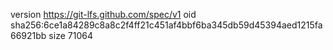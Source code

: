 version https://git-lfs.github.com/spec/v1
oid sha256:6ce1a84289c8a8c2f4ff21c451af4bbf6ba345db59d45394aed1215fa66921bb
size 71064
